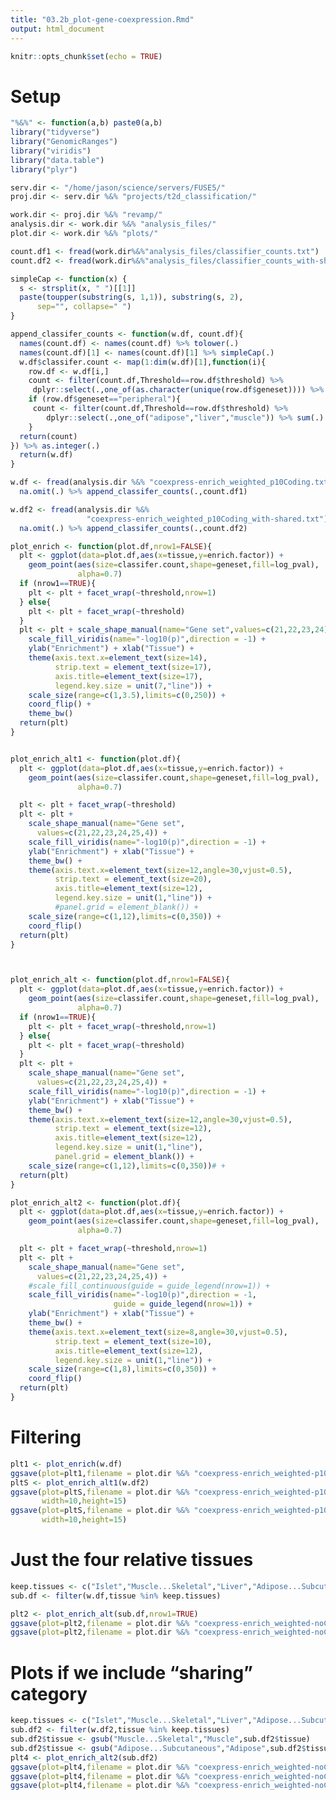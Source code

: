 ```yaml
---
title: "03.2b_plot-gene-coexpression.Rmd"
output: html_document
---
```


```r
knitr::opts_chunk$set(echo = TRUE)
```

# Setup 

```r

"%&%" <- function(a,b) paste0(a,b)
library("tidyverse")
library("GenomicRanges")
library("viridis")
library("data.table")
library("plyr")

serv.dir <- "/home/jason/science/servers/FUSE5/"
proj.dir <- serv.dir %&% "projects/t2d_classification/"

work.dir <- proj.dir %&% "revamp/"
analysis.dir <- work.dir %&% "analysis_files/"
plot.dir <- work.dir %&% "plots/"

count.df1 <- fread(work.dir%&%"analysis_files/classifier_counts.txt")
count.df2 <- fread(work.dir%&%"analysis_files/classifier_counts_with-shared.txt")

```


```r

simpleCap <- function(x) {
  s <- strsplit(x, " ")[[1]]
  paste(toupper(substring(s, 1,1)), substring(s, 2),
      sep="", collapse=" ")
}

append_classifer_counts <- function(w.df, count.df){
  names(count.df) <- names(count.df) %>% tolower(.)  
  names(count.df)[1] <- names(count.df)[1] %>% simpleCap(.)
  w.df$classifer.count <- map(1:dim(w.df)[1],function(i){
    row.df <- w.df[i,]
    count <- filter(count.df,Threshold==row.df$threshold) %>% 
     dplyr::select(.,one_of(as.character(unique(row.df$geneset)))) %>% as.integer(.)
    if (row.df$geneset=="peripheral"){
     count <- filter(count.df,Threshold==row.df$threshold) %>% 
        dplyr::select(.,one_of("adipose","liver","muscle")) %>% sum(.)  
    }
  return(count)
}) %>% as.integer(.)  
  return(w.df)
}

```



```r

w.df <- fread(analysis.dir %&% "coexpress-enrich_weighted_p10Coding.txt") %>% 
  na.omit(.) %>% append_classifer_counts(.,count.df1)

w.df2 <- fread(analysis.dir %&%
                 "coexpress-enrich_weighted_p10Coding_with-shared.txt") %>% 
  na.omit(.) %>% append_classifer_counts(.,count.df2)

```



```r

plot_enrich <- function(plot.df,nrow1=FALSE){
  plt <- ggplot(data=plot.df,aes(x=tissue,y=enrich.factor)) + 
    geom_point(aes(size=classifer.count,shape=geneset,fill=log_pval),
               alpha=0.7) 
  if (nrow1==TRUE){
    plt <- plt + facet_wrap(~threshold,nrow=1)
  } else{
    plt <- plt + facet_wrap(~threshold)
  }
  plt <- plt + scale_shape_manual(name="Gene set",values=c(21,22,23,24)) +
    scale_fill_viridis(name="-log10(p)",direction = -1) + 
    ylab("Enrichment") + xlab("Tissue") + 
    theme(axis.text.x=element_text(size=14),
          strip.text = element_text(size=17),
          axis.title=element_text(size=17),
          legend.key.size = unit(7,"line")) + 
    scale_size(range=c(1,3.5),limits=c(0,250)) + 
    coord_flip() + 
    theme_bw()
  return(plt)
}


plot_enrich_alt1 <- function(plot.df){
  plt <- ggplot(data=plot.df,aes(x=tissue,y=enrich.factor)) + 
    geom_point(aes(size=classifer.count,shape=geneset,fill=log_pval),
               alpha=0.7) 

  plt <- plt + facet_wrap(~threshold)
  plt <- plt + 
    scale_shape_manual(name="Gene set",
      values=c(21,22,23,24,25,4)) +
    scale_fill_viridis(name="-log10(p)",direction = -1) + 
    ylab("Enrichment") + xlab("Tissue") + 
    theme_bw() + 
    theme(axis.text.x=element_text(size=12,angle=30,vjust=0.5),
          strip.text = element_text(size=20),
          axis.title=element_text(size=12),
          legend.key.size = unit(1,"line")) + 
          #panel.grid = element_blank()) + 
    scale_size(range=c(1,12),limits=c(0,350)) + 
    coord_flip()
  return(plt)
}



plot_enrich_alt <- function(plot.df,nrow1=FALSE){
  plt <- ggplot(data=plot.df,aes(x=tissue,y=enrich.factor)) + 
    geom_point(aes(size=classifer.count,shape=geneset,fill=log_pval),
               alpha=0.7) 
  if (nrow1==TRUE){
    plt <- plt + facet_wrap(~threshold,nrow=1)
  } else{
    plt <- plt + facet_wrap(~threshold)
  }
  plt <- plt + 
    scale_shape_manual(name="Gene set",
      values=c(21,22,23,24,25,4)) +
    scale_fill_viridis(name="-log10(p)",direction = -1) + 
    ylab("Enrichment") + xlab("Tissue") + 
    theme_bw() + 
    theme(axis.text.x=element_text(size=12,angle=30,vjust=0.5),
          strip.text = element_text(size=12),
          axis.title=element_text(size=12),
          legend.key.size = unit(1,"line"),
          panel.grid = element_blank()) + 
    scale_size(range=c(1,12),limits=c(0,350))# + 
  return(plt)
}

plot_enrich_alt2 <- function(plot.df){
  plt <- ggplot(data=plot.df,aes(x=tissue,y=enrich.factor)) + 
    geom_point(aes(size=classifer.count,shape=geneset,fill=log_pval),
               alpha=0.7) 

  plt <- plt + facet_wrap(~threshold,nrow=1)
  plt <- plt + 
    scale_shape_manual(name="Gene set",
      values=c(21,22,23,24,25,4)) +
    #scale_fill_continuous(guide = guide_legend(nrow=1)) + 
    scale_fill_viridis(name="-log10(p)",direction = -1,
                       guide = guide_legend(nrow=1)) + 
    ylab("Enrichment") + xlab("Tissue") + 
    theme_bw() + 
    theme(axis.text.x=element_text(size=8,angle=30,vjust=0.5),
          strip.text = element_text(size=10),
          axis.title=element_text(size=12),
          legend.key.size = unit(1,"line")) + 
    scale_size(range=c(1,8),limits=c(0,350)) + 
    coord_flip() 
  return(plt)
}

```


# Filtering 

```r

plt1 <- plot_enrich(w.df)
ggsave(plot=plt1,filename = plot.dir %&% "coexpress-enrich_weighted-p10Coding.png",width=12,height=12)
pltS <- plot_enrich_alt1(w.df2)
ggsave(plot=pltS,filename = plot.dir %&% "coexpress-enrich_weighted-p10Coding_with-shared.png",
       width=10,height=15)
ggsave(plot=pltS,filename = plot.dir %&% "coexpress-enrich_weighted-p10Coding_with-shared.pdf",
       width=10,height=15)
```


# Just the four relative tissues 


```r

keep.tissues <- c("Islet","Muscle...Skeletal","Liver","Adipose...Subcutaneous")
sub.df <- filter(w.df,tissue %in% keep.tissues)

plt2 <- plot_enrich_alt(sub.df,nrow1=TRUE)
ggsave(plot=plt2,filename = plot.dir %&% "coexpress-enrich_weighted-noCoding-fourtiss.png",width=15,height=7)
ggsave(plot=plt2,filename = plot.dir %&% "coexpress-enrich_weighted-noCoding-fourtiss.pdf",width=15,height=7)
```

# Plots if we include "sharing" category 

```r


keep.tissues <- c("Islet","Muscle...Skeletal","Liver","Adipose...Subcutaneous")
sub.df2 <- filter(w.df2,tissue %in% keep.tissues)
sub.df2$tissue <- gsub("Muscle...Skeletal","Muscle",sub.df2$tissue)
sub.df2$tissue <- gsub("Adipose...Subcutaneous","Adipose",sub.df2$tissue)
plt4 <- plot_enrich_alt2(sub.df2)
ggsave(plot=plt4,filename = plot.dir %&% "coexpress-enrich_weighted-noCoding-fourtiss_with-shared.png",width=8.5,height=2.5)
ggsave(plot=plt4,filename = plot.dir %&% "coexpress-enrich_weighted-noCoding-fourtiss_with-shared.pdf",width=8.5,height=2.5)
ggsave(plot=plt4,filename = plot.dir %&% "coexpress-enrich_weighted-noCoding-fourtiss_with-sharedEXTRA.pdf",width=8.5,height=10)
```



